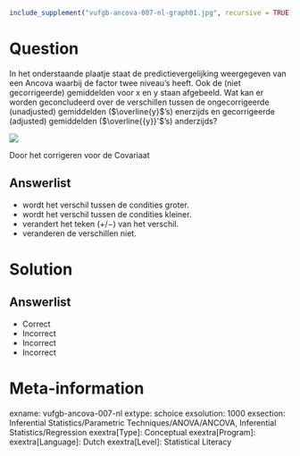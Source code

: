 ```{r, echo = FALSE, results = "hide"}
include_supplement("vufgb-ancova-007-nl-graph01.jpg", recursive = TRUE)
```

Question
========
  
In het onderstaande plaatje staat de predictievergelijking weergegeven van een Ancova waarbij de factor twee niveau’s heeft. Ook de (niet gecorrigeerde) gemiddelden voor x en y staan afgebeeld. Wat kan er worden geconcludeerd over de verschillen tussen de ongecorrigeerde (unadjusted) gemiddelden ($\overline{y}$'s) enerzijds en gecorrigeerde (adjusted) gemiddelden ($\overline{{y}}'$'s) anderzijds?

![](vufgb-ancova-007-nl-graph01.jpg)
  
Door het corrigeren voor de Covariaat  
  
Answerlist
----------
* wordt het verschil tussen de condities groter.
* wordt het verschil tussen de condities kleiner.
* verandert het teken (+/−) van het verschil.
* veranderen de verschillen niet.


Solution
========

Answerlist
----------
* Correct
* Incorrect
* Incorrect
* Incorrect

Meta-information
================
exname: vufgb-ancova-007-nl
extype: schoice
exsolution: 1000
exsection: Inferential Statistics/Parametric Techniques/ANOVA/ANCOVA, Inferential Statistics/Regression
exextra[Type]: Conceptual
exextra[Program]: 
exextra[Language]: Dutch
exextra[Level]: Statistical Literacy